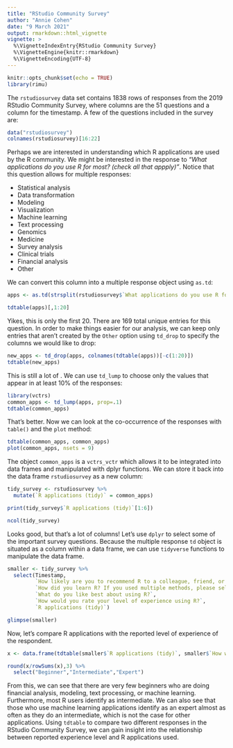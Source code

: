 ```yaml
---
title: "RStudio Community Survey"
author: "Annie Cohen"
date: "9 March 2021"
output: rmarkdown::html_vignette
vignette: >
  %\VignetteIndexEntry{RStudio Community Survey}
  %\VignetteEngine{knitr::rmarkdown}
  %\VignetteEncoding{UTF-8}
---
```


```r
knitr::opts_chunk$set(echo = TRUE)
library(rimu)
```

The `rstudiosurvey` data set contains 1838 rows of responses from the 2019 RStudio Community Survey, where columns are the 51 questions and a column for the timestamp. A few of the questions included in the survey are:

```r
data("rstudiosurvey")
colnames(rstudiosurvey)[16:22]
```

Perhaps we are interested in understanding which R applications are used by the R community. We might be interested in the response to *"What applications do you use R for most? (check all that appply)"*. Notice that this question allows for multiple responses:

- Statistical analysis
- Data transformation
- Modeling
- Visualization
- Machine learning
- Text processing
- Genomics
- Medicine
- Survey analysis
- Clinical trials
- Financial analysis
- Other

We can convert this column into a multiple response object using `as.td`:

```r
apps <- as.td(strsplit(rstudiosurvey$`What applications do you use R for most? (check all that apply)`, ","))

tdtable(apps)[,1:20]
```

Yikes, this is only the first 20. There are 169 total unique entries for this question. In order to make things easier for our analysis, we can keep only entries that aren't created by the `Other` option using `td_drop` to specify the columns we would like to drop:

```r
new_apps <- td_drop(apps, colnames(tdtable(apps))[-c(1:20)])
tdtable(new_apps)
```

This is still a lot of . We can use `td_lump` to choose only the values that appear in at least 10% of the responses:

```r
library(vctrs)
common_apps <- td_lump(apps, prop=.1)
tdtable(common_apps)
```

That's better. Now we can look at the co-occurrence of the responses with `table()` and the `plot` method:

```r
tdtable(common_apps, common_apps)
plot(common_apps, nsets = 9)
```

The object `common_apps` is a `vctrs_vctr` which allows it to be integrated into data frames and manipulated with dplyr functions. We can store it back into the data frame `rstudiosurvey` as a new column:

```r
tidy_survey <- rstudiosurvey %>%
  mutate(`R applications (tidy)` = common_apps)

print(tidy_survey$`R applications (tidy)`[1:6])

ncol(tidy_survey)
```

Looks good, but that's a lot of columns! Let's use `dplyr` to select some of the important survey questions. Because the multiple response `td` object is situated as a column within a data frame, we can use `tidyverse` functions to manipulate the data frame.

```r
smaller <- tidy_survey %>%
  select(Timestamp,
         `How likely are you to recommend R to a colleague, friend, or family member?`,
         `How did you learn R? If you used multiple methods, please select the one you used the most.`,
         `What do you like best about using R?`,
         `How would you rate your level of experience using R?`,
         `R applications (tidy)`)

glimpse(smaller)
```

Now, let's compare R applications with the reported level of experience of the respondent.

```r
x <- data.frame(tdtable(smaller$`R applications (tidy)`, smaller$`How would you rate your level of experience using R?`))

round(x/rowSums(x),3) %>%
  select("Beginner","Intermediate","Expert")
```

From this, we can see that there are very few beginners who are doing financial analysis, modeling, text processing, or machine learning. Furthermore, most R users identify as intermediate. We can also see that those who use machine learning applications identify as an expert almost as often as they do an intermediate, which is not the case for other applications. Using `tdtable` to compare two different responses in the RStudio Community Survey, we can gain insight into the relationship between reported experience level and R applications used.

```r

```
